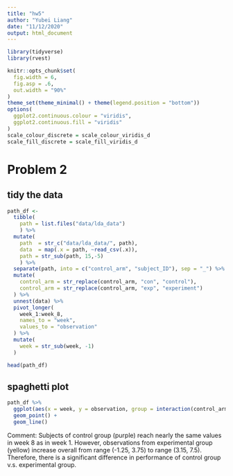 ```yaml
---
title: "hw5"
author: "Yubei Liang"
date: "11/12/2020"
output: html_document
---
```


```r
library(tidyverse)
library(rvest)

knitr::opts_chunk$set(
  fig.width = 6, 
  fig.asp = .6,
  out.width = "90%"
)
theme_set(theme_minimal() + theme(legend.position = "bottom"))
options(
  ggplot2.continuous.colour = "viridis",
  ggplot2.continuous.fill = "viridis"
)
scale_colour_discrete = scale_colour_viridis_d
scale_fill_discrete = scale_fill_viridis_d
```


# Problem 2

## tidy the data
```r
path_df <- 
  tibble(
    path = list.files("data/lda_data")
    ) %>% 
  mutate(
    path  = str_c("data/lda_data/", path),
    data  = map(.x = path, ~read_csv(.x)),
    path = str_sub(path, 15,-5)
    ) %>% 
  separate(path, into = c("control_arm", "subject_ID"), sep = "_") %>% 
  mutate(
    control_arm = str_replace(control_arm, "con", "control"),
    control_arm = str_replace(control_arm, "exp", "experiment")
  ) %>% 
  unnest(data) %>% 
  pivot_longer(
    week_1:week_8,
    names_to = "week",
    values_to = "observation"
  ) %>% 
  mutate(
    week = str_sub(week, -1)
  )

head(path_df)
```

## spaghetti plot
```r
path_df %>% 
  ggplot(aes(x = week, y = observation, group = interaction(control_arm, subject_ID), color = control_arm)) +
  geom_point() +
  geom_line()
```
Comment: Subjects of control group (purple) reach nearly the same values in week 8 as in week 1. However, observations from experimental group (yellow) increase overall from range (-1.25, 3.75) to range (3.15, 7.5). Therefore, there is a significant difference in performance of control group v.s. experimental group.



